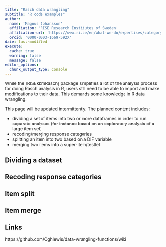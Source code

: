 ---
title: "Rasch data wrangling"
subtitle: "R code examples"
author: 
  name: 'Magnus Johansson'
  affiliation: 'RISE Research Institutes of Sweden'
  affiliation-url: 'https://www.ri.se/en/what-we-do/expertises/category-based-measurements'
  orcid: '0000-0003-1669-592X'
date: last-modified
execute: 
  cache: true
  warning: false
  message: false
editor_options: 
  chunk_output_type: console
---

While the [RISEkbmRasch] package simplifies a lot of the analysis process for doing Rasch analysis in R, users still need to be able to import and make modifications to their data. This demands some knowledge in R data wrangling.

This page will be updated intermittently. The planned content includes:

- dividing a set of items into two or more dataframes in order to run separate analyses (for instance based on an exploratory analysis of a large item set)
- recoding/merging response categories
- splitting an item into two based on a DIF variable
- merging two items into a super-item/testlet

## Dividing a dataset

## Recoding response categories

## Item split

## Item merge

## Links

https://github.com/Cghlewis/data-wrangling-functions/wiki